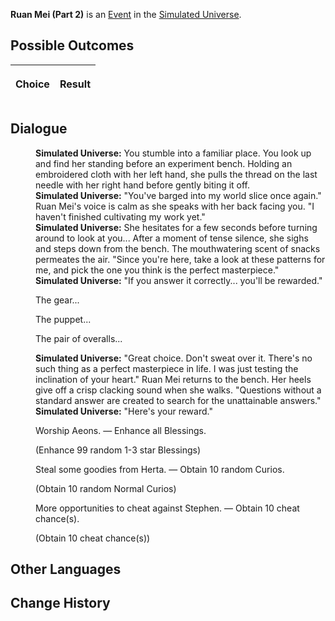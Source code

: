 {{Simulated Universe Event Infobox
|title        = Ruan Mei (Part 2)
|image        = Random Event 5.png
|type         =
|appearsIn    = [[Simulated Universe]]
|appearsIn2   = [[Simulated Universe: Swarm Disaster]]
|appearsIn3   = 
|requirements =
|prev         = {{tx}}
|next         = {{tx}}
|indexRewards =
|characters   =
}}
'''Ruan Mei (Part 2)''' is an [[Simulated Universe/Events|Event]] in the [[Simulated Universe]].

==Possible Outcomes==
{| class="article-table"
!Choice
!Result

|}

<!--
==Gameplay Notes==

-->
==Dialogue==
{{Dialogue Start}}
:'''Simulated Universe:''' You stumble into a familiar place. You look up and find her standing before an experiment bench. Holding an embroidered cloth with her left hand, she pulls the thread on the last needle with her right hand before gently biting it off.
:'''Simulated Universe:''' "You've barged into my world slice once again." Ruan Mei's voice is calm as she speaks with her back facing you. "I haven't finished cultivating my work yet."
:'''Simulated Universe:''' She hesitates for a few seconds before turning around to look at you... After a moment of tense silence, she sighs and steps down from the bench. The mouthwatering scent of snacks permeates the air. "Since you're here, take a look at these patterns for me, and pick the one you think is the perfect masterpiece."
:'''Simulated Universe:''' "If you answer it correctly... you'll be rewarded."
:{{DIcon|Arrow}} The gear...
:{{DIcon|Arrow}} The puppet...
:{{DIcon|Arrow}} The pair of overalls...
:'''Simulated Universe:''' "Great choice. Don't sweat over it. There's no such thing as a perfect masterpiece in life. I was just testing the inclination of your heart." Ruan Mei returns to the bench. Her heels give off a crisp clacking sound when she walks. "Questions without a standard answer are created to search for the unattainable answers."
:'''Simulated Universe:''' "Here's your reward."
:{{DIcon|Star}} Worship Aeons. &mdash; Enhance all Blessings.
:;(Enhance 99 random 1-3 star Blessings)
:{{DIcon|Star}} Steal some goodies from Herta. &mdash; Obtain 10 random Curios.
:;(Obtain 10 random Normal Curios)
:{{DIcon|Star}} More opportunities to cheat against Stephen. &mdash; Obtain 10 cheat chance(s).
:;(Obtain 10 cheat chance(s))
{{Dialogue End}}

==Other Languages==
{{Other Languages
|zhs   = 阮•梅（其二）
|zht   = 阮•梅（其二）
|ja    = ルアン・メェイ（2）
|ko    = 완•매 (2)
|es    = Ruan Mei II
|fr    = Ruan Mei (partie 2)
|ru    = Жуань Мэй II
|th    = Ruan Mei (2)
|vi    = Ruan Mei 2
|de    = Ruan Mei (Teil 2)
|id    = Ruan Mei (2)
|pt    = Ruan Mei (Parte 2)
}}

==Change History==
{{Change History|1.0}}
